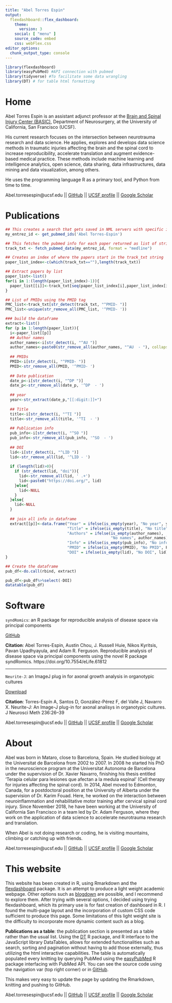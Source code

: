 ---
title: "Abel Torres Espin"
output: 
  flexdashboard::flex_dashboard:
    theme: 
      version: 3
    social: [ "menu" ]
    source_code: embed
    css: webFlex.css
editor_options: 
  chunk_output_type: console
---

```{r setup, include=FALSE}
library(flexdashboard)
library(easyPubMed) #API connection with pubmed
library(tidyverse) #To facilitate some data wrangling
library(DT) # for table html formatting
```

Home
=====================================

:::{.intro .justify}

Abel Torres Espin is an assistant adjunct professor at the [Brain and Spinal Injury Center (BASIC)](https://brainandspinalinjury.org/), Department of Neurosurgery, at the University of California, San Francisco (UCSF). 

His current research focuses on the intersection between neurotrauma research and data science. He applies, explores and develops data science methods in traumatic injuries affecting the brain and the spinal cord to increase reproducibility, accelerate translation and augment evidence-based medical practice. These methods include machine learning and intelligence analytics, open science, data sharing, data infrastructures, data mining and data visualization, among others.

He uses the programming language R as a primary tool, and Python from time to time.
:::

:::{.footnote .justify}
Abel.torresespin@ucsf.edu || [GitHub](https://github.com/ATEspin) || [UCSF profile](https://profiles.ucsf.edu/abel.torresespin) || [Google Scholar](https://scholar.google.com/citations?user=c7vjfOUAAAAJ&hl=en)
:::

Publications
=====================================

```{r}
## This creates a search that gets saved in NML servers with specific ids, that makes the query reusable without the need to search again.
my_entrez_id <- get_pubmed_ids('Abel Torres-Espin')

## This fetches the pubmed info for each paper returned as list of string character vector
track_txt <- fetch_pubmed_data(my_entrez_id, format = "medline")

## Creates an index of where the papers start in the track_txt string
paper_list_index<-c(which(track_txt==""),length(track_txt))

## Extract papers by list
paper_list<-list()
for(i in 1:(length(paper_list_index)-1)){
  paper_list[[i]]<-track_txt[seq(paper_list_index[i],paper_list_index[i+1]-1)]
}

## List of PMIDs using the PMID tag
PMC_list<-track_txt[str_detect(track_txt, "^PMID- ")]
PMC_list<-unique(str_remove_all(PMC_list, '^PMID- '))

### build the dataframe
extract<-list()
for (p in 1:length(paper_list)){
  i<-paper_list[[p]]
  ## Author names
  author_names<-i[str_detect(i, "^AU ")]
  author_names<-paste0(str_remove_all(author_names, "^AU  - "), collapse="; ")
  
  ## PMIDs
  PMID<-i[str_detect(i, "^PMID- ")]
  PMID<-str_remove_all(PMID, '^PMID- ')
  
  ## Date publication
  date_p<-i[str_detect(i, "^DP ")]
  date_p<-str_remove_all(date_p, '^DP  - ')
  
  ## year
  year<-str_extract(date_p,"[[:digit:]]+")
  
  ## Title
  title<-i[str_detect(i, "^TI ")]
  title<-str_remove_all(title, '^TI  - ')
  
  ## Publication info
  pub_info<-i[str_detect(i, "^SO ")]
  pub_info<-str_remove_all(pub_info, '^SO  - ')
  
  ## DOI
  lid<-i[str_detect(i, "^LID ")]
  lid<-str_remove_all(lid, '^LID - ')
  
  if (length(lid)>0){
    if (str_detect(lid, "doi")){
      lid<-str_remove_all(lid, ' .+')
      lid<-paste0("https://doi.org/", lid)
    }else{
      lid<-NULL
    }
  }else{
    lid<-NULL
  }
  
  ## join all info in dataframe
  extract[[p]]<-data.frame("Year" = ifelse(is_empty(year), "No year", year),
                           "Title" = ifelse(is_empty(title), "No title", title), 
                           "Authors" = ifelse(is_empty(author_names), 
                                              "No names", author_names), 
                           "Info" = ifelse(is_empty(pub_info), "No info", pub_info), 
                           "PMID" = ifelse(is_empty(PMID), "No PMID", PMID),
                           "DOI" = ifelse(is_empty(lid), "No DOI", lid))
}

## Create the dataframe
pub_df<-do.call(rbind, extract)
```

```{r}
pub_df<-pub_df%>%select(-DOI)
datatable(pub_df)
```

Software
=====================================

:::{.mainText .justify}
`syndRomics`: an R package for reproducible analysis of disease space via principal components

<!-- The package implements functions for helping in the process of disease patterns analysis by means of principal components. These include component visualization, interpretation and stability analysis. The goal of the analysis is to understand complex disease states or patterns as common factors (syndromes) that can be quantified from measured variables through the use of computational and analytic approaches (Ferguson et al., 2011, Torres-Espin et al., 2020). In particular, principal component analysis (PCA) and related multivariate statistics has been used as primary toolkit for extracting disease patterns. For details on the analysis -->

[GitHub](https://github.com/ucsf-ferguson-lab/syndRomics)

**Citation**: Abel Torres-Espin, Austin Chou, J. Russell Huie, Nikos Kyritsis, Pavan Upadhyayula, and Adam R. Ferguson. Reproducible analysis of disease space via principal components using the novel R package syndRomics. https://doi.org/10.7554/eLife.61812
:::
***
:::{.mainText .justify}
`Neurite-J`: an ImageJ plug in for axonal growth analysis in organotypic cultures

<!-- Neurite-J is an ImageJ plug-in that works as an adaption of the Sholl method providing a semi-automatic tool for neurite outgrowth quantification in organotypic cultures. Neurite-J gives a good description of neurite growth providing counts of neurite number and neurite area at different distances from the organotypic explant. Neurite-J was developed in the Neuroplasticity and Repair Group of the University Autonomous of Barcenlona (UAB) by Dr. Abel Torres Espin. -->

[Download](https://imagejdocu.tudor.lu/plugin/analysis/neurite-j/start)

**Citation**: Torres-Espín A, Santos D, González-Pérez F, del Valle J, Navarro X. Neurite-J: An Image-J plug-in for axonal analisys in organotypic cultures. J Neurosci Meth 236:26–39
:::

:::{.footnote .justify}
Abel.torresespin@ucsf.edu || [GitHub](https://github.com/ATEspin) || [UCSF profile](https://profiles.ucsf.edu/abel.torresespin) || [Google Scholar](https://scholar.google.com/citations?user=c7vjfOUAAAAJ&hl=en)
:::

About
=====================================

:::{.mainText .justify}

Abel was born in Mataro, close to Barcelona, Spain. He studied biology at the Universitat de Barcelona from 2002 to 2007. In 2008 he started his PhD in the neuroscience program at the Universitat Autonoma de Barcelona under the supervision of Dr. Xavier Navarro, finishing his thesis entitled ‘Terapia celular para lesiones que afectan a la medula espinal’ (Cell therapy for injuries affecting the spinal cord). In 2014, Abel moved to Edmonton, Canada, for a postdoctoral position at the University of Alberta under the supervision of Dr. Karim Fouad. Here, he worked on the interaction between neuroinflammation and rehabilitative motor training after cervical spinal cord injury. Since November 2018, he have been working at the University of California San Francisco in a team led by Dr. Adam Ferguson, where they work on the application of data science to accelerate neurotrauma research and translation.

When Abel is not doing research or coding, he is visiting mountains, climbing or catching up with friends.

:::

:::{.footnote .justify}
Abel.torresespin@ucsf.edu || [GitHub](https://github.com/ATEspin) || [UCSF profile](https://profiles.ucsf.edu/abel.torresespin) || [Google Scholar](https://scholar.google.com/citations?user=c7vjfOUAAAAJ&hl=en)
:::

This website
=====================================

:::{.mainText .justify}

This website has been created in R, using Rmarkdown and the [flexdashboard](https://pkgs.rstudio.com/flexdashboard/) package. It is an attempt to produce a light weight academic webpage. Other options such as [blogdown](https://bookdown.org/yihui/blogdown/) are possible, and I recommend to explore them. After trying with several options, I decided using trying flexdashboard, which its primary use is for fast creation of dashboard in R. I found the multi-page layout and the incorporation of custom CSS code sufficient to produce this page. Some limitations of this light weight site is the difficulty to incorporate more dynamic content such as a blog.

**Publications as a table**: the publication section is presented as a table rather than the usual list. Using the [DT](https://rstudio.github.io/DT/) R package, and R interface to the JavaScript library DataTables, allows for extended functionalities such as search, sorting and pagination without having to add those externally, thus utilizing the html interactive capabilities. The table is automatically populated every knitting by querying PubMed using the [easyPubMed](https://cran.r-project.org/web/packages/easyPubMed/index.html) R package interfacing with PubMed API. You can see the source code using the navigation var (top right corner) or in [GitHub](https://github.com/ATEspin/ATEspin.github.io).

This makes very easy to update the page by updating the Rmarkdown, knitting and pushing to GitHub.

:::

:::{.footnote .justify}
Abel.torresespin@ucsf.edu || [GitHub](https://github.com/ATEspin) || [UCSF profile](https://profiles.ucsf.edu/abel.torresespin) || [Google Scholar](https://scholar.google.com/citations?user=c7vjfOUAAAAJ&hl=en)
:::